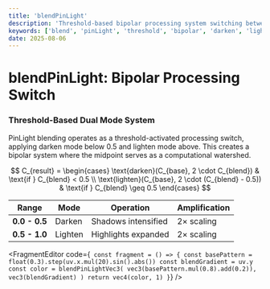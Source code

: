 ```yaml
---
title: 'blendPinLight'
description: 'Threshold-based bipolar processing system switching between darken and lighten at midpoint'
keywords: ['blend', 'pinLight', 'threshold', 'bipolar', 'darken', 'lighten', 'midpoint']
date: 2025-08-06
---
```



# blendPinLight: Bipolar Processing Switch

### Threshold-Based Dual Mode System

PinLight blending operates as a threshold-activated processing switch, applying darken mode below 0.5 and lighten mode above. This creates a bipolar system where the midpoint serves as a computational watershed.

$$
C_{result} = \begin{cases}
\text{darken}(C_{base}, 2 \cdot C_{blend}) & \text{if } C_{blend} < 0.5 \\
\text{lighten}(C_{base}, 2 \cdot (C_{blend} - 0.5)) & \text{if } C_{blend} \geq 0.5
\end{cases}
$$

| Range         | Mode    | Operation           | Amplification |
| ------------- | ------- | ------------------- | ------------- |
| **0.0 - 0.5** | Darken  | Shadows intensified | 2× scaling    |
| **0.5 - 1.0** | Lighten | Highlights expanded | 2× scaling    |

<FragmentEditor
        code={`
const fragment = () => {
        const basePattern = float(0.3).step(uv.x.mul(20).sin().abs())
        const blendGradient = uv.y
        const color = blendPinLightVec3(
                vec3(basePattern.mul(0.8).add(0.2)),
                vec3(blendGradient)
        )
        return vec4(color, 1)
}`}
/>
